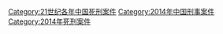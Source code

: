 [[Category:21世纪各年中国死刑案件|Category:21世纪各年中国死刑案件]]
[[Category:2014年中国刑事案件|Category:2014年中国刑事案件]]
[[Category:2014年死刑案件|Category:2014年死刑案件]]